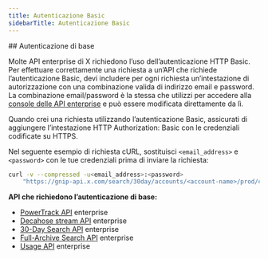 ```yaml
---
title: Autenticazione Basic
sidebarTitle: Autenticazione Basic
---
```


<div id="basic-authentication">
  ## Autenticazione di base
</div>

Molte API enterprise di X richiedono l’uso dell’autenticazione HTTP Basic. Per effettuare correttamente una richiesta a un’API che richiede l’autenticazione Basic, devi includere per ogni richiesta un’intestazione di autorizzazione con una combinazione valida di indirizzo email e password. La combinazione email/password è la stessa che utilizzi per accedere alla [console delle API enterprise](https://console.gnip.com/) e può essere modificata direttamente da lì.

Quando crei una richiesta utilizzando l’autenticazione Basic, assicurati di aggiungere l’intestazione HTTP Authorization: Basic con le credenziali codificate su HTTPS.

Nel seguente esempio di richiesta cURL, sostituisci `<email_address>` e `<password>` con le tue credenziali prima di inviare la richiesta:

```bash
curl -v --compressed -u<email_address>:<password>
    "https://gnip-api.x.com/search/30day/accounts/<account-name>/prod/counts.json?query=from%3Axdevelopers"
```

**API che richiedono l’autenticazione di base:**

- [PowerTrack API](/it/x-api/enterprise-gnip-2.0/powertrack-api) enterprise
- [Decahose stream API](http://localhost:3000/x-api/enterprise-gnip-2.0/fundamentals/decahose-api) enterprise
- [30-Day Search API](/it/x-api/enterprise-gnip-2.0/fundamentals/search-api) enterprise
- [Full-Archive Search API](/it/x-api/enterprise-gnip-2.0/fundamentals/search-api) enterprise
- [Usage API](/it/x-api/enterprise-gnip-2.0/fundamentals/usage) enterprise